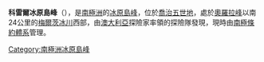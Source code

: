{{Coord|67|35|S|144|14|E|source:GNIS|display=title}}

'''科雷爾冰原島峰'''（{{lang-en|Correll Nunatak}}），是[[南極洲|南極洲]]的[[冰原島峰|冰原島峰]]，位於[[喬治五世地|喬治五世地]]，處於[[奧羅拉峰|奧羅拉峰]]以南24公里的[[梅爾茨冰川|梅爾茨冰川]]西部，由[[澳大利亞|澳大利亞]]探險家率領的探險隊發現，現時由[[南極條約體系|南極條約體系]]管理。

{{DEFAULTSORT:Correll Nunatak}}
[[Category:南極洲冰原島峰|Category:南極洲冰原島峰]]


{{GeorgeVLand-geo-stub}}